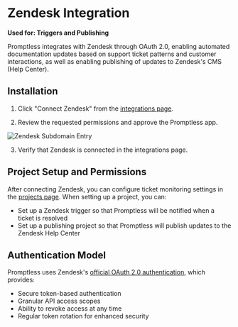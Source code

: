 # Zendesk Integration

**Used for: Triggers and Publishing**

Promptless integrates with Zendesk through OAuth 2.0, enabling automated documentation updates based on support ticket patterns and customer interactions, as well as enabling publishing of updates to Zendesk's CMS (Help Center).

## Installation

1. Click "Connect Zendesk" from the [integrations page](https://app.gopromptless.ai/integrations).

2. Review the requested permissions and approve the Promptless app.
<Frame>
  <img src="../assets/zendesk-permissions.png" alt="Zendesk Subdomain Entry" />
</Frame>

3. Verify that Zendesk is connected in the integrations page.

## Project Setup and Permissions

After connecting Zendesk, you can configure ticket monitoring settings in the [projects page](https://app.gopromptless.ai/projects). When setting up a project, you can: 

- Set up a Zendesk trigger so that Promptless will be notified when a ticket is resolved
- Set up a publishing project so that Promptless will publish updates to the Zendesk Help Center 

## Authentication Model

Promptless uses Zendesk's [official OAuth 2.0 authentication](https://developer.zendesk.com/api-reference/introduction/security-and-auth/), which provides:

- Secure token-based authentication
- Granular API access scopes
- Ability to revoke access at any time
- Regular token rotation for enhanced security
